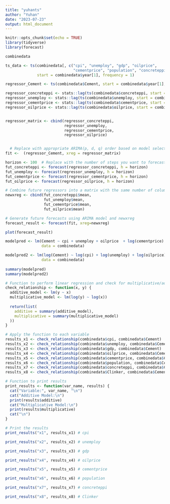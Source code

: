 ```yaml
---
title: "yuhants"
author: "Yuhan"
date: "2023-07-23"
output: html_document
---
```


```r
knitr::opts_chunk$set(echo = TRUE)
library(tidyverse)
library(forecast)
```

```r
combinedata

ts_data <- ts(combinedata[, c("cpi", "unemploy", "gdp", "oilprice", 
                              "cementprice", "population", "concreteppi", "Cement", "Clinker")], 
              start = combinedata$year[1], frequency = 1)

regressor_Cement <- ts(combinedata$Cement, start = combinedata$year[1], frequency = 1)

regressor_concreteppi <- stats::lag(ts(combinedata$concreteppi, start = combinedata$year[1], frequency = 1),1)
regressor_unemploy <- stats::lag(ts(combinedata$unemploy, start = combinedata$year[1], frequency = 1),1)
regressor_cementprice <- stats::lag(ts(combinedata$cementprice, start = combinedata$year[1], frequency = 1),1)
regressor_oilprice <- stats::lag(ts(combinedata$oilprice, start = combinedata$year[1], frequency = 1),1)


regressor_matrix <- cbind(regressor_concreteppi, 
                          regressor_unemploy, 
                          regressor_cementprice, 
                          regressor_oilprice)


  # Replace with appropriate ARIMA(p, d, q) order based on model selection
fit <-  (regressor_Cement, xreg = regressor_matrix)

horizon <- 100  # Replace with the number of steps you want to forecast ahead
fut_concreteppi <- forecast(regressor_concreteppi, h = horizon)
fut_unemploy <- forecast(regressor_unemploy, h = horizon)
fut_cementprice <- forecast(regressor_cementprice, h = horizon)
fut_oilprice <- forecast(regressor_oilprice, h = horizon)

# Combine future regressors into a matrix with the same number of columns as regressor_matrix
newxreg <- cbind(fut_concreteppi$mean, 
                 fut_unemploy$mean, 
                 fut_cementprice$mean, 
                 fut_oilprice$mean)

# Generate future forecasts using ARIMA model and newxreg
forecast_result <- forecast(fit, xreg=newxreg)

plot(forecast_result)

```

```r

modelpred <- lm(Cement ~ cpi + unemploy + oilprice  + log(cementprice) + log(concreteppi), 
                data = combinedata)

modelpred2 <- lm(log(Cement) ~ log(cpi) + log(unemploy) + log(oilprice)  + log(cementprice) + log(concreteppi), 
                data = combinedata)
  
summary(modelpred)
summary(modelpred2)
```




```r
# Function to perform linear regression and check for multiplicative/additive relationship
check_relationship <- function(x, y) {
  additive_model <- lm(y ~ x)
  multiplicative_model <- lm(log(y) ~ log(x))
  
  return(list(
    additive = summary(additive_model),
    multiplicative = summary(multiplicative_model)
  ))
}

# Apply the function to each variable
results_x1 <- check_relationship(combinedata$cpi, combinedata$Cement)
results_x2 <- check_relationship(combinedata$unemploy, combinedata$Cement)
results_x3 <- check_relationship(combinedata$gdp, combinedata$Cement)
results_x4 <- check_relationship(combinedata$oilprice, combinedata$Cement)
results_x5 <- check_relationship(combinedata$cementprice, combinedata$Cement)
results_x6 <- check_relationship(combinedata$population, combinedata$Cement)
results_x7 <- check_relationship(combinedata$concreteppi, combinedata$Cement)
results_x8 <- check_relationship(combinedata$Clinker, combinedata$Cement)

# Function to print results
print_results <- function(var_name, results) {
  cat("Variable:", var_name, "\n")
  cat("Additive Model:\n")
  print(results$additive)
  cat("Multiplicative Model:\n")
  print(results$multiplicative)
  cat("\n")
}

# Print the results
print_results("x1", results_x1) # cpi

print_results("x2", results_x2) # unemploy

print_results("x3", results_x3) # gdp

print_results("x4", results_x4) # oilprice

print_results("x5", results_x5) # cementprice

print_results("x6", results_x6) # population

print_results("x7", results_x7) # concreteppi

print_results("x8", results_x8) # Clinker



```

